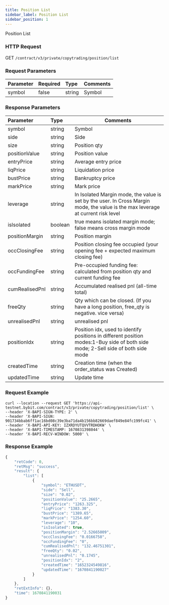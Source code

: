 ```yaml
---
title: Position List
sidebar_label: Position List
sidebar_position: 1
---
```

Position List

### HTTP Request
GET `/contract/v3/private/copytrading/position/list`

### Request Parameters
| Parameter | Required | Type | Comments|
|:----- |:-------|:-----|------ |
|symbol |false |string |Symbol |

### Response Parameters
| Parameter | Type | Comments|
|:----- |:-----|----- |
|symbol|string |Symbol   |
|side |string |Side |
|size |string |Position qty  |
|positionValue |string |Position value |
|entryPrice |string |Average entry price  |
|liqPrice |string |Liquidation price  |
|bustPrice |string |Bankruptcy price  |
|markPrice |string |Mark price  |
|leverage |string |In Isolated Margin mode, the value is set by the user. In Cross Margin mode, the value is the max leverage at current risk level |
|isIsolated | boolean |true means isolated margin mode; false means cross margin mode |
|positionMargin |string |Position margin  |
|occClosingFee |string |Position closing fee occupied (your opening fee + expected maximum closing fee) |
|occFundingFee |string |Pre-occupied funding fee: calculated from position qty and current funding fee  |
|cumRealisedPnl |string |Accumulated realised pnl (all-time total) |
|freeQty |string |Qty which can be closed. (If you have a long position, free_qty is negative. vice versa) |
|unrealisedPnl |string |unrealised pnl |
|positionIdx |string |Position idx, used to identify positions in different position modes:1-Buy side of both side mode; 2-Sell side of both side mode|
|createdTime |string |Creation time (when the order_status was Created) |
|updatedTime |string |Update time  |

### Request Example

<Tabs>
<TabItem value="console" label="Console">

```http
curl --location --request GET 'https://api-testnet.bybit.com/contract/v3/private/copytrading/position/list' \
--header 'X-BAPI-SIGN-TYPE: 2' \
--header 'X-BAPI-SIGN: 901734bbab6ff1ac16bd08c39e3ba71da4b156bb82669daef849e84fc199fc41' \
--header 'X-BAPI-API-KEY: IZXRDYUTQVVTRDHOKW' \
--header 'X-BAPI-TIMESTAMP: 1670831398044' \
--header 'X-BAPI-RECV-WINDOW: 5000' \
```

</TabItem>
</Tabs>

### Response Example

<Tabs>
<TabItem value="js linear" label="linear">

```javascript
{
    "retCode": 0,
    "retMsg": "success",
    "result": {
        "list": [
            {
                "symbol": "ETHUSDT",
                "side": "Sell",
                "size": "0.02",
                "positionValue": "25.2665",
                "entryPrice": "1263.325",
                "liqPrice": "1383.30",
                "bustPrice": "1389.65",
                "markPrice": "1254.60",
                "leverage": "10",
                "isIsolated": true,
                "positionMargin": "2.52665009",
                "occClosingFee": "0.0166758",
                "occFundingFee": "0",
                "cumRealisedPnl": "132.46751301",
                "freeQty": "0.02",
                "unrealisedPnl": "0.1745",
                "positionIdx": "2",
                "createdTime": "1652324549816",
                "updatedTime": "1670841190027"
            }
        ]
    },
    "retExtInfo": {},
    "time": 1670841190031
}
```
</TabItem>
</Tabs>